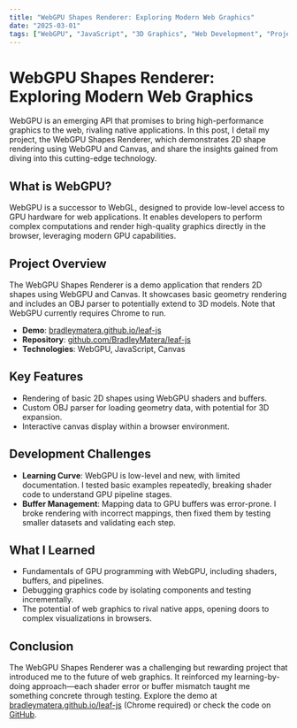 ```yaml
---
title: "WebGPU Shapes Renderer: Exploring Modern Web Graphics"
date: "2025-03-01"
tags: ["WebGPU", "JavaScript", "3D Graphics", "Web Development", "Projects"]
---
```


<div class="content-container">
  <h1 class="content-heading-1">WebGPU Shapes Renderer: Exploring Modern Web Graphics</h1>
  <p class="content-paragraph">
    WebGPU is an emerging API that promises to bring high-performance graphics to the web, rivaling native applications. In this post, I detail my project, the WebGPU Shapes Renderer, which demonstrates 2D shape rendering using WebGPU and Canvas, and share the insights gained from diving into this cutting-edge technology.
  </p>
  
  <h2 class="content-heading-2">What is WebGPU?</h2>
  <p class="content-paragraph">
    WebGPU is a successor to WebGL, designed to provide low-level access to GPU hardware for web applications. It enables developers to perform complex computations and render high-quality graphics directly in the browser, leveraging modern GPU capabilities.
  </p>
  
  <h2 class="content-heading-2">Project Overview</h2>
  <p class="content-paragraph">
    The WebGPU Shapes Renderer is a demo application that renders 2D shapes using WebGPU and Canvas. It showcases basic geometry rendering and includes an OBJ parser to potentially extend to 3D models. Note that WebGPU currently requires Chrome to run.
  </p>
  <ul class="content-list">
    <li class="content-list-item"><strong>Demo</strong>: <a href="https://bradleymatera.github.io/leaf-js/" class="content-link">bradleymatera.github.io/leaf-js</a></li>
    <li class="content-list-item"><strong>Repository</strong>: <a href="https://github.com/BradleyMatera/leaf-js" class="content-link">github.com/BradleyMatera/leaf-js</a></li>
    <li class="content-list-item"><strong>Technologies</strong>: WebGPU, JavaScript, Canvas</li>
  </ul>
  
  <h2 class="content-heading-2">Key Features</h2>
  <ul class="content-list">
    <li class="content-list-item">Rendering of basic 2D shapes using WebGPU shaders and buffers.</li>
    <li class="content-list-item">Custom OBJ parser for loading geometry data, with potential for 3D expansion.</li>
    <li class="content-list-item">Interactive canvas display within a browser environment.</li>
  </ul>
  
  <h2 class="content-heading-2">Development Challenges</h2>
  <ul class="content-list">
    <li class="content-list-item"><strong>Learning Curve</strong>: WebGPU is low-level and new, with limited documentation. I tested basic examples repeatedly, breaking shader code to understand GPU pipeline stages.</li>
    <li class="content-list-item"><strong>Buffer Management</strong>: Mapping data to GPU buffers was error-prone. I broke rendering with incorrect mappings, then fixed them by testing smaller datasets and validating each step.</li>
  </ul>
  
  <h2 class="content-heading-2">What I Learned</h2>
  <ul class="content-list">
    <li class="content-list-item">Fundamentals of GPU programming with WebGPU, including shaders, buffers, and pipelines.</li>
    <li class="content-list-item">Debugging graphics code by isolating components and testing incrementally.</li>
    <li class="content-list-item">The potential of web graphics to rival native apps, opening doors to complex visualizations in browsers.</li>
  </ul>
  
  <h2 class="content-heading-2">Conclusion</h2>
  <p class="content-paragraph">
    The WebGPU Shapes Renderer was a challenging but rewarding project that introduced me to the future of web graphics. It reinforced my learning-by-doing approach—each shader error or buffer mismatch taught me something concrete through testing. Explore the demo at <a href="https://bradleymatera.github.io/leaf-js/" class="content-link">bradleymatera.github.io/leaf-js</a> (Chrome required) or check the code on <a href="https://github.com/BradleyMatera/leaf-js" class="content-link">GitHub</a>.
  </p>
</div>
